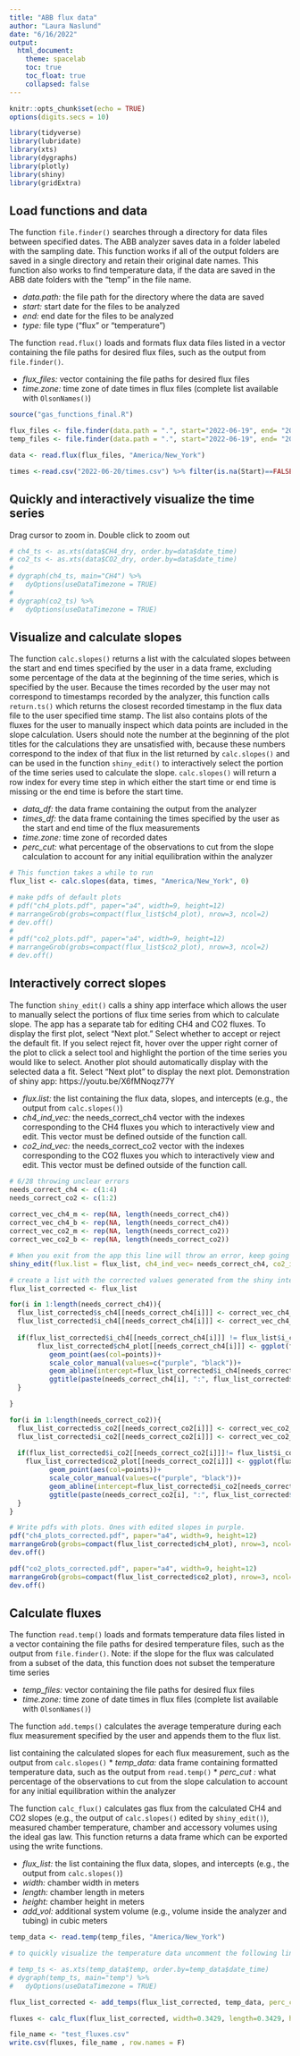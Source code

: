 ```yaml
---
title: "ABB flux data"
author: "Laura Naslund"
date: "6/16/2022"
output:
  html_document:
    theme: spacelab
    toc: true
    toc_float: true
    collapsed: false
---
```


```r
knitr::opts_chunk$set(echo = TRUE)
options(digits.secs = 10)

library(tidyverse)
library(lubridate)
library(xts)
library(dygraphs)
library(plotly)
library(shiny)
library(gridExtra)
```

## Load functions and data

The function `file.finder()` searches through a directory for data files between specified dates. The ABB analyzer saves data in a folder labeled with the sampling date. This function works if all of the output folders are saved in a single directory and retain their original date names. This function also works to find temperature data, if the data are saved in the ABB date folders with the "temp" in the file name.

* *data.path:* the file path for the directory where the data are saved
* *start:* start date for the files to be analyzed
* *end:* end date for the files to be analyzed 
* *type:* file type ("flux" or "temperature")

The function `read.flux()` loads and formats flux data files listed in a vector containing the file paths for desired flux files, such as the output from `file.finder()`.

* *flux_files:* vector containing the file paths for desired flux files
* *time.zone:* time zone of date times in flux files (complete list available with `OlsonNames()`)

```r
source("gas_functions_final.R")

flux_files <- file.finder(data.path = ".", start="2022-06-19", end= "2022-06-22", type="flux")
temp_files <- file.finder(data.path = ".", start="2022-06-19", end= "2022-06-22", type="temperature")

data <- read.flux(flux_files, "America/New_York")

times <-read.csv("2022-06-20/times.csv") %>% filter(is.na(Start)==FALSE, is.na(End)==FALSE) %>% mutate(Start= ymd_hms(paste(Date, Start, sep=" "), tz="America/New_York"), End= ymd_hms(paste(Date, End, sep= " "), tz="America/New_York")) 
```

## Quickly and interactively visualize the time series 

Drag cursor to zoom in. Double click to zoom out

```r
# ch4_ts <- as.xts(data$CH4_dry, order.by=data$date_time)
# co2_ts <- as.xts(data$CO2_dry, order.by=data$date_time)
# 
# dygraph(ch4_ts, main="CH4") %>%
#   dyOptions(useDataTimezone = TRUE)
# 
# dygraph(co2_ts) %>%
#   dyOptions(useDataTimezone = TRUE)
```

## Visualize and calculate slopes

The function `calc.slopes()` returns a list with the calculated slopes between the start and end times specified by the user in a data frame, excluding some percentage of the data at the beginning of the time series, which is specified by the user. Because the times recorded by the user may not correspond to timestamps recorded by the analyzer, this function calls `return.ts()` which returns the closest recorded timestamp in the flux data file to the user specified time stamp. The list also contains plots of the fluxes for the user to manually inspect which data points are included in the slope calculation. Users should note the number at the beginning of the plot titles for the calculations they are unsatisfied with, because these numbers correspond to the index of that flux in the list returned by `calc.slopes()` and can be used in the function `shiny_edit()` to interactively select the portion of the time series used to calculate the slope. `calc.slopes()` will return a row index for every time step in which either the start time or end time is missing or the end time is before the start time.

* *data_df:* the data frame containing the output from the analyzer
* *times_df:* the data frame containing the times specified by the user as the start and end time of the flux measurements
* *time.zone:* time zone of recorded dates
* *perc_cut:* what percentage of the observations to cut from the slope calculation to account for any initial equilibration within the analyzer

```r
# This function takes a while to run
flux_list <- calc.slopes(data, times, "America/New_York", 0)

# make pdfs of default plots
# pdf("ch4_plots.pdf", paper="a4", width=9, height=12)
# marrangeGrob(grobs=compact(flux_list$ch4_plot), nrow=3, ncol=2)
# dev.off()
# 
# pdf("co2_plots.pdf", paper="a4", width=9, height=12)
# marrangeGrob(grobs=compact(flux_list$co2_plot), nrow=3, ncol=2)
# dev.off()
```

## Interactively correct slopes

The function `shiny_edit()` calls a shiny app interface which allows the user to manually select the portions of flux time series from which to calculate slope. The app has a separate tab for editing CH4 and CO2 fluxes. To display the first plot, select "Next plot." Select whether to accept or reject the default fit. If you select reject fit, hover over the upper right corner of the plot to click a select tool and highlight the portion of the time series you would like to select. Another plot should automatically display with the selected data a fit. Select "Next plot" to display the next plot. Demonstration of shiny app: https://youtu.be/X6fMNoqz77Y 

* *flux.list:* the list containing the flux data, slopes, and intercepts (e.g., the output from `calc.slopes()`)
* *ch4_ind_vec:* the needs_correct_ch4 vector with the indexes corresponding to the CH4 fluxes you which to interactively view and edit. This vector must be defined outside of the function call.
* *co2_ind_vec:* the needs_correct_co2 vector with the indexes corresponding to the CO2 fluxes you which to interactively view and edit. This vector must be defined outside of the function call.

```r
# 6/28 throwing unclear errors
needs_correct_ch4 <- c(1:4)
needs_correct_co2 <- c(1:2)
  
correct_vec_ch4_m <- rep(NA, length(needs_correct_ch4))
correct_vec_ch4_b <- rep(NA, length(needs_correct_ch4))
correct_vec_co2_m <- rep(NA, length(needs_correct_co2))
correct_vec_co2_b <- rep(NA, length(needs_correct_co2))

# When you exit from the app this line will throw an error, keep going
shiny_edit(flux.list = flux_list, ch4_ind_vec= needs_correct_ch4, co2_ind_vec = needs_correct_co2)
```

```r
# create a list with the corrected values generated from the shiny interface
flux_list_corrected <- flux_list

for(i in 1:length(needs_correct_ch4)){
  flux_list_corrected$s_ch4[[needs_correct_ch4[i]]] <- correct_vec_ch4_m[i]
  flux_list_corrected$i_ch4[[needs_correct_ch4[i]]] <- correct_vec_ch4_b[i]
  
  if(flux_list_corrected$i_ch4[[needs_correct_ch4[i]]] != flux_list$i_ch4[[needs_correct_ch4[i]]]){
       flux_list_corrected$ch4_plot[[needs_correct_ch4[i]]] <- ggplot(flux_list_corrected$data_filt[[needs_correct_ch4[i]]], aes(secs, CH4_dry))+
          geom_point(aes(col=points))+
          scale_color_manual(values=c("purple", "black"))+
          geom_abline(intercept=flux_list_corrected$i_ch4[needs_correct_ch4[i]], slope=flux_list_corrected$s_ch4[needs_correct_ch4[i]], linetype="dashed")+
          ggtitle(paste(needs_correct_ch4[i], ":", flux_list_corrected$site_loc[needs_correct_ch4[i]]))
  }

}

for(i in 1:length(needs_correct_co2)){
  flux_list_corrected$s_co2[[needs_correct_co2[i]]] <- correct_vec_co2_m[i]
  flux_list_corrected$i_co2[[needs_correct_co2[i]]] <- correct_vec_co2_b[i]
  
  if(flux_list_corrected$i_co2[[needs_correct_co2[i]]]!= flux_list$i_co2[[needs_correct_co2[i]]]){
    flux_list_corrected$co2_plot[[needs_correct_co2[i]]] <- ggplot(flux_list_corrected$data_filt[[needs_correct_co2[i]]], aes(secs, CO2_dry))+
          geom_point(aes(col=points))+
          scale_color_manual(values=c("purple", "black"))+
          geom_abline(intercept=flux_list_corrected$i_co2[needs_correct_co2[i]], slope=flux_list_corrected$s_co2[needs_correct_co2[i]], linetype="dashed")+
          ggtitle(paste(needs_correct_co2[i], ":", flux_list_corrected$site_loc[needs_correct_co2[i]]))
  }
}

# Write pdfs with plots. Ones with edited slopes in purple. 
pdf("ch4_plots_corrected.pdf", paper="a4", width=9, height=12)
marrangeGrob(grobs=compact(flux_list_corrected$ch4_plot), nrow=3, ncol=2)
dev.off()

pdf("co2_plots_corrected.pdf", paper="a4", width=9, height=12)
marrangeGrob(grobs=compact(flux_list_corrected$co2_plot), nrow=3, ncol=2)
dev.off()
```

## Calculate fluxes 

The function `read.temp()` loads and formats temperature data files listed in a vector containing the file paths for desired temperature files, such as the output from `file.finder()`. Note: if the slope for the flux was calculated from a subset of the data, this function does not subset the temperature time series

* *temp_files:* vector containing the file paths for desired flux files
* *time.zone:* time zone of date times in flux files (complete list available with `OlsonNames()`)

The function `add.temps()` calculates the average temperature during each flux measurement specified by the user and appends them to the flux list. 

 list containing the calculated slopes for each flux measurement, such as the output from `calc.slopes()`
* *temp_data:* data frame containing formatted temperature data, such as the output from `read.temp()`
* *perc_cut :* what percentage of the observations to cut from the slope calculation to account for any initial equilibration within the analyzer

The function `calc_flux()` calculates gas flux from the calculated CH4 and CO2 slopes (e.g., the output of `calc.slopes()` edited by `shiny_edit()`), measured chamber temperature, chamber and accessory volumes using the ideal gas law. This function returns a data frame which can be exported using the write functions. 

* *flux_list:* the list containing the flux data, slopes, and intercepts (e.g., the output from `calc.slopes()`)
* *width:* chamber width in meters
* *length:* chamber length in meters
* *height:* chamber height in meters
* *add_vol:* additional system volume (e.g., volume inside the analyzer and tubing) in cubic meters

```r
temp_data <- read.temp(temp_files, "America/New_York")

# to quickly visualize the temperature data uncomment the following lines

# temp_ts <- as.xts(temp_data$temp, order.by=temp_data$date_time)
# dygraph(temp_ts, main="temp") %>% 
#   dyOptions(useDataTimezone = TRUE)

flux_list_corrected <- add_temps(flux_list_corrected, temp_data, perc_cut=0)

fluxes <- calc_flux(flux_list_corrected, width=0.3429, length=0.3429, height=0.127, add_vol = 0)

file_name <- "test_fluxes.csv"
write.csv(fluxes, file_name , row.names = F)
```

